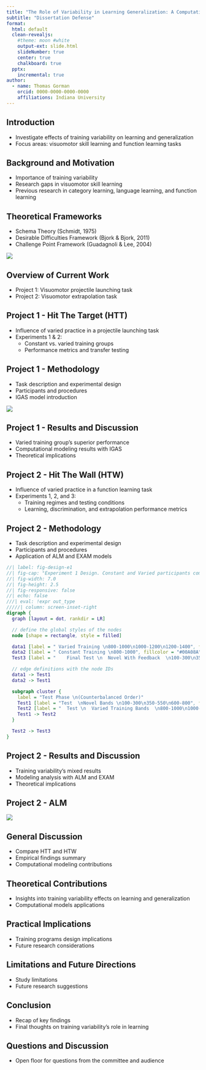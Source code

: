 ```yaml
---
title: "The Role of Variability in Learning Generalization: A Computational Modeling Approach"
subtitle: "Dissertation Defense"
format: 
  html: default
  clean-revealjs:
    #theme: moon #white
    output-ext: slide.html
    slideNumber: true
    center: true
    chalkboard: true
  pptx:
    incremental: true
author:
  - name: Thomas Gorman
    orcid: 0000-0000-0000-0000
    affiliations: Indiana University
---
```


## Introduction
- Investigate effects of training variability on learning and generalization
- Focus areas: visuomotor skill learning and function learning tasks

## Background and Motivation
- Importance of training variability
- Research gaps in visuomotor skill learning
- Previous research in category learning, language learning, and function learning

## Theoretical Frameworks
- Schema Theory (Schmidt, 1975)
- Desirable Difficulties Framework (Bjork & Bjork, 2011)
- Challenge Point Framework (Guadagnoli & Lee, 2004)

![](assets/fig-toy-model1-1-1.png)


## Overview of Current Work
- Project 1: Visuomotor projectile launching task
- Project 2: Visuomotor extrapolation task

## Project 1 - Hit The Target (HTT)
- Influence of varied practice in a projectile launching task
- Experiments 1 & 2:
  - Constant vs. varied training groups
  - Performance metrics and transfer testing

## Project 1 - Methodology
- Task description and experimental design
- Participants and procedures
- IGAS model introduction

![](assets/methodsFig1.png)

## Project 1 - Results and Discussion
- Varied training group's superior performance
- Computational modeling results with IGAS
- Theoretical implications

## Project 2 - Hit The Wall (HTW)
- Influence of varied practice in a function learning task
- Experiments 1, 2, and 3:
  - Training regimes and testing conditions
  - Learning, discrimination, and extrapolation performance metrics

## Project 2 - Methodology
- Task description and experimental design
- Participants and procedures
- Application of ALM and EXAM models

::: {.content-visible unless-format="markdown"}
```dot
//| label: fig-design-e1
//| fig-cap: "Experiment 1 Design. Constant and Varied participants complete different training conditions."
//| fig-width: 7.0
//| fig-height: 2.5
//| fig-responsive: false
//| echo: false  
///| eval: !expr out_type 
/////| column: screen-inset-right
digraph {
  graph [layout = dot, rankdir = LR]

  // define the global styles of the nodes
  node [shape = rectangle, style = filled]

  data1 [label = " Varied Training \n800-1000\n1000-1200\n1200-1400", fillcolor = "#FF0000"]
  data2 [label = " Constant Training \n800-1000", fillcolor = "#00A08A"]
  Test3 [label = "    Final Test \n  Novel With Feedback  \n100-300\n350-550\n600-800", fillcolor = "#ECCBAE"]

  // edge definitions with the node IDs
  data1 -> Test1
  data2 -> Test1

  subgraph cluster {
    label = "Test Phase \n(Counterbalanced Order)"
    Test1 [label = "Test  \nNovel Bands \n100-300\n350-550\n600-800", fillcolor = "#ECCBAE"]
    Test2 [label = "  Test \n  Varied Training Bands  \n800-1000\n1000-1200\n1200-1400", fillcolor = "#ECCBAE"]
    Test1 -> Test2
  }

  Test2 -> Test3
}
```
:::

## Project 2 - Results and Discussion
- Training variability's mixed results
- Modeling analysis with ALM and EXAM
- Theoretical implications

## Project 2 - ALM

![](assets/fig-alm-diagram-1-1.png)

## General Discussion
- Compare HTT and HTW
- Empirical findings summary
- Computational modeling contributions

## Theoretical Contributions
- Insights into training variability effects on learning and generalization
- Computational models applications

## Practical Implications
- Training programs design implications
- Future research considerations

## Limitations and Future Directions
- Study limitations
- Future research suggestions

## Conclusion
- Recap of key findings
- Final thoughts on training variability's role in learning

## Questions and Discussion
- Open floor for questions from the committee and audience



